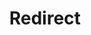 ---
layout: src/layouts/Redirect.astro
pubDate: 2023-01-01
modDate: 2024-05-22
title: Redirect
redirect: https://octopus.com/docs/best-practices/self-hosted-octopus/installation-guidelines
description: Guidelines and recommendations for installing Octopus Deploy on your infrastructure.
---